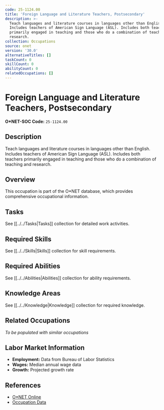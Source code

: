 ```yaml
---
code: 25-1124.00
title: 'Foreign Language and Literature Teachers, Postsecondary'
description: >-
  Teach languages and literature courses in languages other than English.
  Includes teachers of American Sign Language (ASL). Includes both teachers
  primarily engaged in teaching and those who do a combination of teaching and
  research.
collection: Occupations
source: onet
version: '30.0'
alternativeTitles: []
taskCount: 0
skillCount: 0
abilityCount: 0
relatedOccupations: []
---
```

# Foreign Language and Literature Teachers, Postsecondary

**O*NET-SOC Code:** `25-1124.00`

## Description

Teach languages and literature courses in languages other than English. Includes teachers of American Sign Language (ASL). Includes both teachers primarily engaged in teaching and those who do a combination of teaching and research.

## Overview

This occupation is part of the O*NET database, which provides comprehensive occupational information.

## Tasks

See [[../../Tasks|Tasks]] collection for detailed work activities.

## Required Skills

See [[../../Skills|Skills]] collection for skill requirements.

## Required Abilities

See [[../../Abilities|Abilities]] collection for ability requirements.

## Knowledge Areas

See [[../../Knowledge|Knowledge]] collection for required knowledge.

## Related Occupations

*To be populated with similar occupations*

## Labor Market Information

- **Employment:** Data from Bureau of Labor Statistics
- **Wages:** Median annual wage data
- **Growth:** Projected growth rate

## References

- [O*NET Online](https://www.onetonline.org/link/summary/25-1124.00)
- [Occupation Data](https://www.onetcenter.org/)
